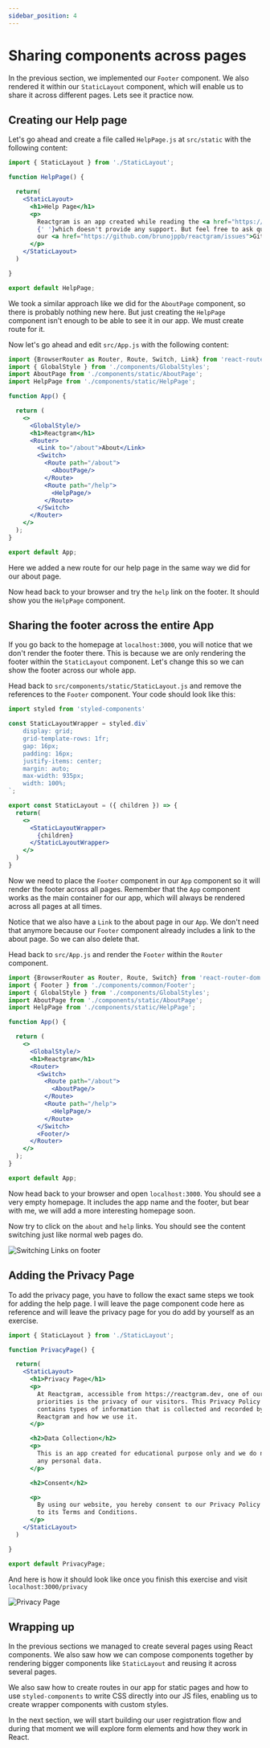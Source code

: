 ```yaml
---
sidebar_position: 4
---
```


# Sharing components across pages

In the previous section, we implemented our `Footer` component. We also rendered
it within our `StaticLayout` component, which will enable us to share it across
different pages. Lets see it practice now.

## Creating our Help page

Let's go ahead and create a file called `HelpPage.js` at `src/static` with the
following content:

```jsx title="./src/static/HelpPage.js"
import { StaticLayout } from './StaticLayout';

function HelpPage() {

  return(
    <StaticLayout>
      <h1>Help Page</h1>
      <p>
        Reactgram is an app created while reading the <a href="https://reactgram.dev">reactgram book</a>
        {' '}which doesn't provide any support. But feel free to ask questions via
        our <a href="https://github.com/brunojppb/reactgram/issues">Github Issues page.</a>
      </p>
    </StaticLayout>
  )

}

export default HelpPage;
```

We took a similar approach like we did for the `AboutPage` component, so there is
probably nothing new here. But just creating the `HelpPage` component isn't enough
to be able to see it in our app. We must create route for it.

Now let's go ahead and edit `src/App.js` with the following content:

```jsx title="./src/App.js" {4,18-20}
import {BrowserRouter as Router, Route, Switch, Link} from 'react-router-dom';
import { GlobalStyle } from './components/GlobalStyles';
import AboutPage from './components/static/AboutPage';
import HelpPage from './components/static/HelpPage';

function App() {

  return (
    <>
      <GlobalStyle/>
      <h1>Reactgram</h1>
      <Router>
        <Link to="/about">About</Link>
        <Switch>
          <Route path="/about">
            <AboutPage/>
          </Route>
          <Route path="/help">
            <HelpPage/>
          </Route>
        </Switch>
      </Router>
    </>
  );
}

export default App;
```

Here we added a new route for our help page in the same way we did for our about
page.

Now head back to your browser and try the `help` link on the footer. It should
show you the `HelpPage` component.

## Sharing the footer across the entire App

If you go back to the homepage at `localhost:3000`, you will notice that we don't
render the footer there. This is because we are only rendering the footer within
the `StaticLayout` component. Let's change this so we can show the footer across
our whole app.

Head back to `src/components/static/StaticLayout.js` and remove the references to
the `Footer` component. Your code should look like this:

```jsx title="./src/components/static/StaticLayout.js"
import styled from 'styled-components'

const StaticLayoutWrapper = styled.div`
    display: grid;
    grid-template-rows: 1fr;
    gap: 16px;
    padding: 16px;
    justify-items: center;
    margin: auto;
    max-width: 935px;
    width: 100%;
`;

export const StaticLayout = ({ children }) => {
  return(
    <>
      <StaticLayoutWrapper>
        {children}
      </StaticLayoutWrapper>
    </>
  )
}
```

Now we need to place the `Footer` component in our `App` component so it will
render the footer across all pages. Remember that the `App` component works as
the main container for our app, which will always be rendered across all pages
at all times.

Notice that we also have a `Link` to the about page in our `App`. We don't need
that anymore because our `Footer` component already includes a link to the about
page. So we can also delete that.

Head back to `src/App.js` and render the `Footer` within the `Router` component.

```jsx title="./src/App.js" {2,22}
import {BrowserRouter as Router, Route, Switch} from 'react-router-dom';
import { Footer } from './components/common/Footer';
import { GlobalStyle } from './components/GlobalStyles';
import AboutPage from './components/static/AboutPage';
import HelpPage from './components/static/HelpPage';

function App() {

  return (
    <>
      <GlobalStyle/>
      <h1>Reactgram</h1>
      <Router>
        <Switch>
          <Route path="/about">
            <AboutPage/>
          </Route>
          <Route path="/help">
            <HelpPage/>
          </Route>
        </Switch>
        <Footer/>
      </Router>
    </>
  );
}

export default App;
```

Now head back to your browser and open `localhost:3000`. You should see a very
empty homepage. It includes the app name and the footer, but bear with me, we will
add a more interesting homepage soon.

Now try to click on the `about` and `help` links. You should see the content switching
just like normal web pages do. 

![Switching Links on footer](/img/starting-reactgram/switching-pages-footer.gif)

## Adding the Privacy Page

To add the privacy page, you have to follow the exact same steps we took for adding the
help page. I will leave the page component code here as reference and will leave
the privacy page for you do add by yourself as an exercise.

``` jsx title="./src/components/static/PrivacyPage.js"
import { StaticLayout } from './StaticLayout';

function PrivacyPage() {

  return(
    <StaticLayout>
      <h1>Privacy Page</h1>
      <p>
        At Reactgram, accessible from https://reactgram.dev, one of our main
        priorities is the privacy of our visitors. This Privacy Policy document
        contains types of information that is collected and recorded by
        Reactgram and how we use it.
      </p>

      <h2>Data Collection</h2>
      <p>
        This is an app created for educational purpose only and we do not collect
        any personal data.
      </p>

      <h2>Consent</h2>

      <p>
        By using our website, you hereby consent to our Privacy Policy and agree
        to its Terms and Conditions.
      </p>
    </StaticLayout>
  )

}

export default PrivacyPage;
```

And here is how it should look like once you finish this exercise and visit `localhost:3000/privacy`

![Privacy Page](/img/starting-reactgram/privacy-page.jpg)

## Wrapping up

In the previous sections we managed to create several pages using React components.
We also saw how we can compose components together by rendering bigger components like
`StaticLayout` and reusing it across several pages.

We also saw how to create routes in our app for static pages and how to use
`styled-components` to write CSS directly into our JS files, enabling us to create
wrapper components with custom styles.

In the next section, we will start building our user registration flow and during
that moment we will explore form elements and how they work in React.